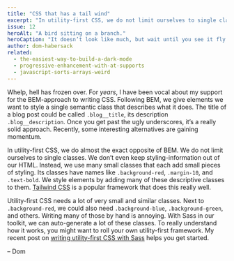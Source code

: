```yaml
---
title: "CSS that has a tail wind"
excerpt: "In utility-first CSS, we do not limit ourselves to single classes. Instead, we use many small classes that each add small pieces of styling."
issue: 12
heroAlt: "A bird sitting on a branch."
heroCaption: "It doesn’t look like much, but wait until you see it fly."
author: dom-habersack
related:
  - the-easiest-way-to-build-a-dark-mode
  - progressive-enhancement-with-at-supports
  - javascript-sorts-arrays-weird
---
```

Whelp, hell has frozen over. For _years_, I have been vocal about my support for the BEM-approach to writing CSS. Following BEM, we give elements we want to style a single semantic class that describes what it does. The title of a blog post could be called `.blog__title`, its description `.blog__description`. Once you get past the ugly underscores, it’s a really solid approach. Recently, some interesting alternatives are gaining momentum.

In utility-first CSS, we do almost the exact opposite of BEM. We do not limit ourselves to single classes. We don’t even keep styling-information out of our HTML. Instead, we use many small classes that each add small pieces of styling. Its classes have names like `.background-red`, `.margin-10`, and `.text-bold`. We style elements by adding many of these descriptive classes to them. [Tailwind CSS](https://tailwindcss.com) is a popular framework that does this really well.

Utility-first CSS needs a lot of very small and similar classes. Next to `.background-red`, we could also need `.background-blue`, `.background-green`, and others. Writing many of those by hand is annoying. With Sass in our toolkit, we can auto-generate a lot of these classes. To really understand how it works, you might want to roll your own utility-first framework. My recent post on [writing utility-first CSS with Sass](/posts/writing-utility-first-css-with-sass/) helps you get started.

– Dom
